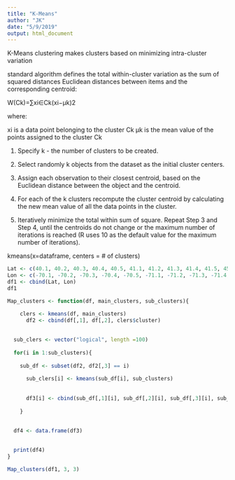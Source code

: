 ```yaml
---
title: "K-Means"
author: "JK"
date: "5/9/2019"
output: html_document
---
```



K-Means clustering makes clusters based on minimizing intra-cluster variation

standard algorithm defines the total within-cluster variation as the sum of squared distances Euclidean distances between items and the corresponding centroid:

W(Ck)=∑xi∈Ck(xi−μk)2

where:

xi is a data point belonging to the cluster Ck
μk is the mean value of the points assigned to the cluster Ck


1. Specify k - the number of clusters to be created.

2. Select randomly k objects from the dataset as the initial cluster centers.

3. Assign each observation to their closest centroid, based on the Euclidean distance    between the object and the centroid.

4. For each of the k clusters recompute the cluster centroid by calculating the new     mean value of all the data points in the cluster.

5. Iteratively minimize the total within sum of square. Repeat Step 3 and Step 4,       until the centroids do not change or the maximum number of iterations is reached     (R uses 10 as the default value for the maximum number of iterations).

kmeans(x=dataframe, centers = # of clusters)


```r

Lat <- c(40.1, 40.2, 40.3, 40.4, 40.5, 41.1, 41.2, 41.3, 41.4, 41.5, 45.1, 45.2, 45.3, 45.4)
Lon <- c(-70.1, -70.2, -70.3, -70.4, -70.5, -71.1, -71.2, -71.3, -71.4, -71.5, -75.1, -75.2, -75.3, -75.4)
df1 <- cbind(Lat, Lon)
df1
```


```r

Map_clusters <- function(df, main_clusters, sub_clusters){

    clers <- kmeans(df, main_clusters)
      df2 <- cbind(df[,1], df[,2], clers$cluster)
      
      
  sub_clers <- vector("logical", length =100)
  
  for(i in 1:sub_clusters){
    
    sub_df <- subset(df2, df2[,3] == i)
    
      sub_clers[i] <- kmeans(sub_df[i], sub_clusters)
      
      
      df3[i] <- cbind(sub_df[,1][i], sub_df[,2][i], sub_df[,3][i], sub_clers$clusters[i])
      
    }
  
      
  df4 <- data.frame(df3)
  

  print(df4)
}

Map_clusters(df1, 3, 3)

```







